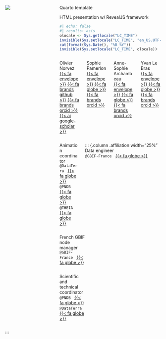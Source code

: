 ::: {.title-slide-container}
::: {.title-slide-content}
:::: {.columns}

<!-- Title slide logo -->
::: {.column .logo width="32%"}
![](images/logo-title-slide.png)
:::

<!-- Title slide content -->
::: {.column .information width="68%"}

::: {.title}
Quarto template
:::

::: {.subtitle}
HTML presentation w/ RevealJS framework
:::

::: {.date}
```r
#| echo: false
#| results: asis
olocale <- Sys.getlocale("LC_TIME")
invisible(Sys.setlocale("LC_TIME", "en_US.UTF-8"))
cat(format(Sys.Date(), "%B %Y"))
invisible(Sys.setlocale("LC_TIME", olocale))
```
:::

:::: {.columns .authors}

::: {.column .author width="25%"}
Olivier Norvez<br/>
[{{< fa envelope >}}](mailto:olivier.norvez@data-terra.org)
[{{< fa brands github >}}](https://github.com/onorvez)
[{{< fa brands orcid >}}](https://orcid.org/0000-0001-8734-3265)
[{{< ai google-scholar >}}](https://scholar.google.fr/citations?user=0HfITX4AAAAJ&hl)
:::

::: {.column .author width="25%"}
Sophie Pamerlon<br/>
[{{< fa envelope >}}](mailto:sophie.pamerlon@mnhn.fr)
[{{< fa globe >}}](http://www.gbif.fr/)
[{{< fa brands orcid >}}](https://orcid.org/0000-0003-4736-7419)
:::

::: {.column .author width="25%"}
Anne-Sophie Archambeau<br/>
[{{< fa envelope >}}](mailto:anne-sophie.archambeau@mnhn.fr)
[{{< fa globe >}}](https://www.gbif.fr/)
[{{< fa brands orcid >}}](https://orcid.org/0000-0001-6902-1465)
:::

::: {.column .author width="25%"}
Yvan Le Bras<br/>
[{{< fa envelope >}}](mailto:yvan.le-bras@mnhn.fr)
[{{< fa globe >}}](https://www.pndb.fr/)
[{{< fa brands orcid >}}](https://orcid.org/0000-0001-6902-1465)
:::
<!-- Close {.columns .authors} -->
::::

:::: {.columns .affiliations}

::: {.column .affiliation width="25%"}
Animation coordinator
<br/>
<code>@DataTerra</code>
&nbsp;
[{{< fa globe >}}](https://www.data-terra.org/)
<br/>
<code>@PNDB</code>
&nbsp;
[{{< fa globe >}}](https://www.pndb.fr/)
<br/>
<code>@THEIA</code>
&nbsp;
[{{< fa globe >}}](www.theia-land.fr/)
:::

<!-- Second affiliation -->

::: {.column .affiliation width="25%"
Data engineer
<br/>
<code>@GBIF-France</code>
&nbsp;
[{{< fa globe >}}](http://www.gbif.fr/)
:::

<!-- Third affiliation -->
::: {.column .affiliation width="25%"}
French GBIF node manager
<br/>
<code>@GBIF-France</code>
&nbsp;
[{{< fa globe >}}](http://www.gbif.fr/)
:::

<!-- fourth affiliation -->
::: {.column .affiliation width="25%"}
Scientific and technical coordinator
<br/>
<code>@PNDB</code>
&nbsp;
[{{< fa globe >}}](https://www.pndb.fr/)
<br/>
<code>@DataTerra</code>
&nbsp;
[{{< fa globe >}}](https://www.data-terra.org/)
:::


<!-- Close {.columns .affiliations} -->
::::

<!-- Close {.column .information} -->
:::

<!-- Close {.columns} -->
::::

<!-- Close {.title-slide-content} -->
:::

<!-- Close {.title-slide-container} -->
:::

